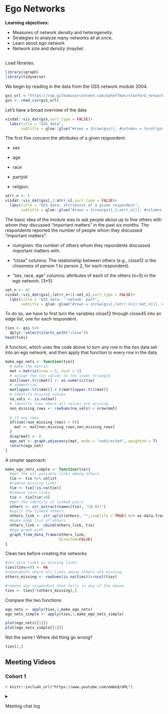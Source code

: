 # Ego Networks

**Learning objectives:**

-   Measures of network density and heterogeneity.
-   Strategies to analyze many networks all at once.
-   Learn about ego network
-   Network size and density (maybe)

## 

Load libraries.

```r
library(igraph)
library(tidyverse)
```

We begin by reading in the data from the GSS network module 2004.

```r
gss_url <-"https://raw.githubusercontent.com/mahoffman/stanford_networks/main/data/gss_local_nets.csv"
gss <- read_csv(gss_url) 
```

Let's have a broad overview of the data

```r
visdat::vis_dat(gss,sort_type = FALSE)+
  labs(title = "GSS data",
       subtitle = glue::glue("#rows = {nrow(gss)}, #columns = {ncol(gss)} "))
```

The first five concern the attributes of a given respondent:

-   sex

-   age

-   race

-   partyid

-   religion.

```r
atrr_n <- 5
visdat::vis_dat(gss[,1:atrr_n],sort_type = FALSE)+
  labs(title = "GSS data: attributes of a given respondent",
       subtitle = glue::glue("#rows = {nrow(gss[,1:atrr_n])}, #columns = {ncol(gss[,1:atrr_n])} "))
```

The basic idea of the module was to ask people about up to five others with whom they discussed "important matters" in the past six months. The respondents reported the number of people whom they discussed "important matters":

-   numgiven: the number of others whom they repondents discussed important matters with.

-   "close" columns: The relationship between others (e.g., close12 is the closeness of person 1 to person 2, for each respondent).

-   "sex, race, age" columns: attributes of each of the others (n=5) in the ego network. (3\*5)

```r
net_n <- 41
visdat::vis_dat(gss[,(atrr_n+1):net_n],sort_type = FALSE)+
  labs(title = "GSS data: ''netwok' part",
       subtitle = glue::glue("#rows = {nrow(gss[,(atrr_n+1):net_n])}, #columns = {ncol(gss[,(atrr_n+1):net_n])} "))
```

To do so, we have to first turn the variables close12 through close45 into an edge list, one for each respondent.

```r
ties <- gss %>%
  dplyr::select(starts_with("close"))
head(ties)
```

A function, which uses the code above to turn any row in the ties data set into an ego network, and then apply that function to every row in the data

```r
make_ego_nets <- function(tie){
  # make the matrix
  mat = matrix(nrow = 5, ncol = 5)
  # assign the tie values to the lower triangle
  mat[lower.tri(mat)] <- as.numeric(tie)
  # symmetrize
  mat[upper.tri(mat)] = t(mat)[upper.tri(mat)]
  # identify missing values
  na_vals <- is.na(mat)
  # identify rows where all values are missing
  non_missing_rows <- rowSums(na_vals) < nrow(mat)
  
  # if any rows 
  if(sum(!non_missing_rows) > 0){
    mat <- mat[non_missing_rows,non_missing_rows]
  }
  diag(mat) <- 0
  ego_net <- graph.adjacency(mat, mode = "undirected", weighted = T)
  return(ego_net)
}

```

A simpler approach

```r
make_ego_nets_simple <- function(tie){
  #get the all possible links among others
  tie <- tie %>% unlist
  #remove missing links
  tie <- tie[!is.na(tie)]
  #remove zero links
  tie <- tie[tie!=0]
  #get the identity of linked pairs
  others <- str_extract(names(tie), "[0-9]+")
  #split the linked others
  others_link <- str_split(others, "",simplify = TRUE) %>% as.data.frame
  #make edge list of others
  others_link <- cbind(others_link, tie)
  #ego graph with 
  graph_from_data_frame(others_link,
                        directed=FALSE)
}
```

Clean ties before creating the networks

```r
#set zero links as missing links
ties[ties==0] <- NA
#repondents where all links among others are missing
others_missing <- rowSums(is.na(ties))==ncol(ties)

#remove any respondent that falls in any of the above
ties <- ties[!(others_missing),]
```

Compare the two functions

```r
ego_nets <- apply(ties,1,make_ego_nets)
ego_nets_simple <- apply(ties,1,make_ego_nets_simple)

plot(ego_nets[[1]])
plot(ego_nets_simple[[1]])
```

Not the same ! Where did thing go wrong?

```r
ties[1,]
```

## Meeting Videos

### Cohort 1

`r knitr::include_url("https://www.youtube.com/embed/URL")`

<details>

<summary>

Meeting chat log

</summary>

    LOG

</details>
